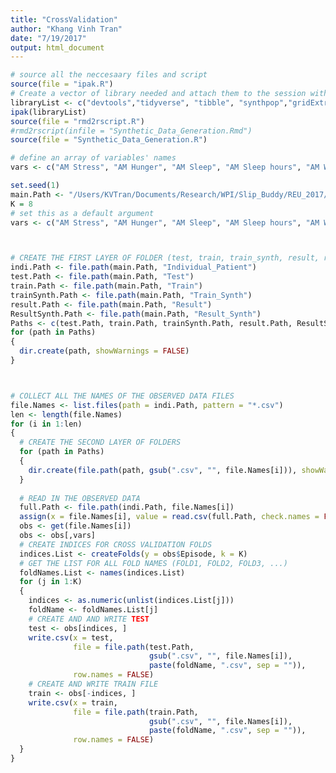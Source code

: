 ```yaml
---
title: "CrossValidation"
author: "Khang Vinh Tran"
date: "7/19/2017"
output: html_document
---
```

```r
# source all the neccesaary files and script
source(file = "ipak.R")
# Create a vector of library needed and attach them to the session with ipak()
libraryList <- c("devtools","tidyverse", "tibble", "synthpop","gridExtra", "data.table", "dplyr", "caret")
ipak(libraryList)
source(file = "rmd2rscript.R")
#rmd2rscript(infile = "Synthetic_Data_Generation.Rmd")
source(file = "Synthetic_Data_Generation.R")
```

```r
# define an array of variables' names
vars <- c("AM Stress", "AM Hunger", "AM Sleep", "AM Sleep hours", "AM Weight", "Percent Weight change (from prev week)", "Percent Weight change (from prev day)","PM Stress", "EVE Stress", "Number of Episodes Previous Day", "Episode" )	
```


```r
set.seed(1)
main.Path <- "/Users/KVTran/Documents/Research/WPI/Slip_Buddy/REU_2017/data"
K = 8
# set this as a default argument
vars <- c("AM Stress", "AM Hunger", "AM Sleep", "AM Sleep hours", "AM Weight", "Percent Weight change (from prev week)", "Percent Weight change (from prev day)","PM Stress", "EVE Stress", "Number of Episodes Previous Day", "Episode" )



# CREATE THE FIRST LAYER OF FOLDER (test, train, train_synth, result, result_synth)
indi.Path <- file.path(main.Path, "Individual_Patient")
test.Path <- file.path(main.Path, "Test")
train.Path <- file.path(main.Path, "Train")
trainSynth.Path <- file.path(main.Path, "Train_Synth")
result.Path <- file.path(main.Path, "Result")
ResultSynth.Path <- file.path(main.Path, "Result_Synth")
Paths <- c(test.Path, train.Path, trainSynth.Path, result.Path, ResultSynth.Path)
for (path in Paths)
{
  dir.create(path, showWarnings = FALSE)
}



# COLLECT ALL THE NAMES OF THE OBSERVED DATA FILES
file.Names <- list.files(path = indi.Path, pattern = "*.csv")
len <- length(file.Names)
for (i in 1:len)
{
  # CREATE THE SECOND LAYER OF FOLDERS
  for (path in Paths)
  {
    dir.create(file.path(path, gsub(".csv", "", file.Names[i])), showWarnings = FALSE)
  }
  
  # READ IN THE OBSERVED DATA 
  full.Path <- file.path(indi.Path, file.Names[i])
  assign(x = file.Names[i], value = read.csv(full.Path, check.names = FALSE))
  obs <- get(file.Names[i])
  obs <- obs[,vars]
  # CREATE INDICES FOR CROSS VALIDATION FOLDS
  indices.List <- createFolds(y = obs$Episode, k = K)
  # GET THE LIST FOR ALL FOLD NAMES (FOLD1, FOLD2, FOLD3, ...)
  foldNames.List <- names(indices.List)
  for (j in 1:K)
  {
    indices <- as.numeric(unlist(indices.List[j]))
    foldName <- foldNames.List[j]
    # CREATE AND AND WRITE TEST
    test <- obs[indices, ]
    write.csv(x = test, 
              file = file.path(test.Path,
                               gsub(".csv", "", file.Names[i]),
                               paste(foldName, ".csv", sep = "")),
              row.names = FALSE)
    # CREATE AND WRITE TRAIN FILE
    train <- obs[-indices, ]
    write.csv(x = train, 
              file = file.path(train.Path,
                               gsub(".csv", "", file.Names[i]),
                               paste(foldName, ".csv", sep = "")),
              row.names = FALSE)    
  }
}

```


